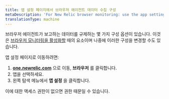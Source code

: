 ```yaml
---
title: 앱 설정 페이지에서 브라우저 에이전트 데이터 수집 구성
metaDescription: 'For New Relic browser monitoring: use the app settings page to configure the agent type and deployment method.'
translationType: machine
---
```


브라우저 에이전트가 보고하는 데이터를 규제하는 몇 가지 구성 옵션이 있습니다. 이것은 [브라우저 모니터링을 활성화할](/docs/browser/browser-monitoring/installation/install-browser-monitoring-agent) 때의 요소이며 나중에 이러한 구성을 변경할 수도 있습니다.

앱 설정 페이지로 이동하려면:

1. **[one.newrelic.com](https://one.newrelic.com/all-capabilities)** 으로 이동, **브라우저** 를 클릭합니다.
2. 앱을 선택하세요.
3. 왼쪽 탐색 메뉴에서 **앱 설정** 을 클릭합니다.

이에 대한 액세스 권한이 없으면 권한 때문일 수 있습니다.